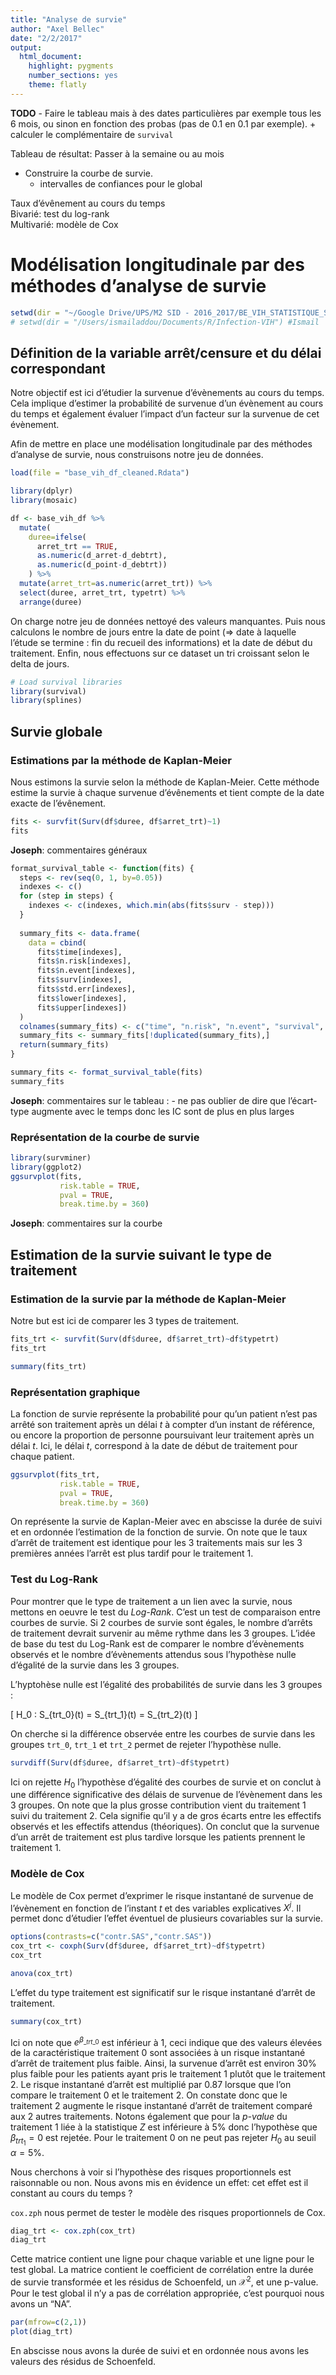 ```yaml
---
title: "Analyse de survie"
author: "Axel Bellec"
date: "2/2/2017"
output: 
  html_document: 
    highlight: pygments
    number_sections: yes
    theme: flatly
---
```


**TODO**
- Faire le tableau mais à des dates particulières par exemple tous les 6 mois, ou sinon en fonction des probas (pas de 0.1 en 0.1 par exemple).
  + calculer le complémentaire de `survival`

Tableau de résultat: Passer à la semaine ou au mois  

- Construire la courbe de survie.
  + intervalles de confiances pour le global

Taux d'évênement au cours du temps  
Bivarié: test du log-rank  
Multivarié: modèle de Cox

# Modélisation longitudinale par des méthodes d'analyse de survie

```r
setwd(dir = "~/Google Drive/UPS/M2 SID - 2016_2017/BE_VIH_STATISTIQUE_SANTE/") # Axel
# setwd(dir = "/Users/ismailaddou/Documents/R/Infection-VIH") #Ismail
```

## Définition de la variable arrêt/censure et du délai correspondant

Notre objectif est ici d'étudier la survenue d'évènements au cours du temps. Cela implique d'estimer la probabilité de survenue d'un évènement au cours du temps et également évaluer l'impact d'un facteur sur la survenue de cet évènement.

Afin de mettre en place une modélisation longitudinale par des méthodes d'analyse de survie, nous construisons notre jeu de données.

```r
load(file = "base_vih_df_cleaned.Rdata")

library(dplyr)
library(mosaic)

df <- base_vih_df %>%
  mutate(
    duree=ifelse(
      arret_trt == TRUE, 
      as.numeric(d_arret-d_debtrt), 
      as.numeric(d_point-d_debtrt))
    ) %>%
  mutate(arret_trt=as.numeric(arret_trt)) %>%
  select(duree, arret_trt, typetrt) %>%
  arrange(duree)
```

On charge notre jeu de données nettoyé des valeurs manquantes. Puis nous calculons le nombre de jours entre la date de point ($\Rightarrow$ date à laquelle l'étude se termine : fin du recueil des informations) et la date de début du traitement. Enfin, nous effectuons sur ce dataset un tri croissant selon le delta de jours.

```r
# Load survival libraries
library(survival)
library(splines)
```

## Survie globale

### Estimations par la méthode de Kaplan-Meier

Nous estimons la survie selon la méthode de Kaplan-Meier. Cette méthode estime la survie à chaque survenue d'évênements et tient compte de la date exacte de l'évênement.

```r
fits <- survfit(Surv(df$duree, df$arret_trt)~1)
fits
```

**Joseph**: commentaires généraux 

```r
format_survival_table <- function(fits) {
  steps <- rev(seq(0, 1, by=0.05))
  indexes <- c()
  for (step in steps) {
    indexes <- c(indexes, which.min(abs(fits$surv - step)))
  }
  
  summary_fits <- data.frame(
    data = cbind(
      fits$time[indexes],
      fits$n.risk[indexes],
      fits$n.event[indexes],
      fits$surv[indexes],
      fits$std.err[indexes],
      fits$lower[indexes],
      fits$upper[indexes])
  )
  colnames(summary_fits) <- c("time", "n.risk", "n.event", "survival", "std.err", "lower 95% CI", "upper 95% CI")
  summary_fits <- summary_fits[!duplicated(summary_fits),]
  return(summary_fits)
}

summary_fits <- format_survival_table(fits)
summary_fits
```

**Joseph**: commentaires sur le tableau :
- ne pas oublier de dire que l'écart-type augmente avec le temps donc les IC sont de plus en plus larges

### Représentation de la courbe de survie

```r
library(survminer)
library(ggplot2)
ggsurvplot(fits, 
           risk.table = TRUE,
           pval = TRUE,
           break.time.by = 360)
```

**Joseph**: commentaires sur la courbe



## Estimation de la survie suivant le type de traitement

### Estimation de la survie par la méthode de Kaplan-Meier

Notre but est ici de comparer les 3 types de traitement.

```r
fits_trt <- survfit(Surv(df$duree, df$arret_trt)~df$typetrt)
fits_trt
```

```r
summary(fits_trt)
```

### Représentation graphique

La fonction de survie représente la probabilité pour qu'un patient n'est pas arrêté son traitement après un délai $t$ à compter d'un instant de référence, ou encore la proportion de personne poursuivant leur traitement après un délai $t$. Ici, le délai $t$, correspond à la date de début de traitement pour chaque patient.

```r
ggsurvplot(fits_trt, 
           risk.table = TRUE, 
           pval = TRUE,
           break.time.by = 360)
```

On représente la survie de Kaplan-Meier avec en abscisse la durée de suivi et en ordonnée l'estimation de la fonction de survie. On note que le taux d'arrêt de traitement est identique pour les 3 traitements mais sur les 3 premières années l'arrêt est plus tardif pour le traitement 1.

### Test du Log-Rank

Pour montrer que le type de traitement a un lien avec la survie, nous mettons en oeuvre le test du *Log-Rank*. C'est un test de comparaison entre courbes de survie. Si 2 courbes de survie sont égales, le nombre d'arrêts de traitement devrait survenir au même rythme dans les 3 groupes.
L'idée de base du test du Log-Rank est de comparer le nombre d'évènements observés et le nombre d'évènements attendus sous l'hypothèse nulle d'égalité de la survie dans les 3 groupes.

L'hyptohèse nulle est l'égalité des probabilités de survie dans les 3 groupes : 

\[ H_0 : S_{trt\_0}(t) = S_{trt\_1}(t) = S_{trt\_2}(t) \]

On cherche si la différence observée entre les courbes de survie dans les groupes `trt_0`, `trt_1` et `trt_2` permet de rejeter l'hypothèse nulle.

```r
survdiff(Surv(df$duree, df$arret_trt)~df$typetrt)
```
Ici on rejette $H_0$ l'hypothèse d'égalité des courbes de survie et on conclut à une différence significative des délais de survenue de l'évènement dans les 3 groupes. On note que la plus grosse contribution vient du traitement 1 suivi du traitement 2. Cela signifie qu'il y a de gros écarts entre les effectifs observés et les effectifs attendus (théoriques). On conclut que la survenue d'un arrêt de traitement est plus tardive lorsque les patients prennent le traitement 1.

### Modèle de Cox

Le modèle de Cox permet d'exprimer le risque instantané de survenue de l'évènement en fonction de l'instant $t$ et des variables explicatives $X^j$. Il permet donc d'étudier l'effet éventuel de plusieurs covariables sur la survie.

```r
options(contrasts=c("contr.SAS","contr.SAS"))
cox_trt <- coxph(Surv(df$duree, df$arret_trt)~df$typetrt)
cox_trt
```

```r
anova(cox_trt)
```

L'effet du type traitement est significatif sur le risque instantané d'arrêt de traitement.

```r
summary(cox_trt)
```
Ici on note que $e^{\beta_{\_trt\_0}}$ est inférieur à 1, ceci indique que des valeurs élevées de la caractéristique traitement 0 sont associées à un risque instantané d'arrêt de traitement plus faible. Ainsi, la survenue d'arrêt est environ 30% plus faible pour les patients ayant pris le traitement 1 plutôt que le traitement 2. Le risque instantané d'arrêt est multiplié par 0.87 lorsque que l'on compare le traitement 0 et le traitement 2. On constate donc que le traitement 2 augmente le risque instantané d'arrêt de traitement comparé aux 2 autres traitements.
Notons également que pour la *p-value* du traitement 1 liée à la statistique $Z$ est inférieure à $5\%$ donc l'hypothèse que $\beta_{trt_1}=0$ est rejetée. Pour le traitement 0 on ne peut pas rejeter $H_0$ au seuil $\alpha=5\%$. 

Nous cherchons à voir si l'hypothèse des risques proportionnels est raisonnable ou non. Nous avons mis en évidence un effet: cet effet est il constant au cours du temps ?

`cox.zph` nous permet de tester le modèle des risques proportionnels de Cox.
```r
diag_trt <- cox.zph(cox_trt)
diag_trt
```

Cette matrice contient une ligne pour chaque variable et une ligne pour le test global. La matrice contient le coefficient de corrélation entre la durée de survie transformée et les résidus de Schoenfeld, un $\mathcal{X}^2$, et une p-value. Pour le test global il n'y a pas de corrélation appropriée, c'est pourquoi nous avons un "NA". 

```r
par(mfrow=c(2,1))
plot(diag_trt)
```

En abscisse nous avons la durée de suivi et en ordonnée nous avons les valeurs des résidus de Schoenfeld.
